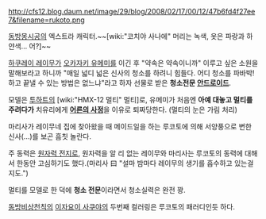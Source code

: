 {{{+1 るーこと　/　Rukoto}}}

http://cfs12.blog.daum.net/image/29/blog/2008/02/17/00/12/47b6fd4f27ee7&filename=rukoto.png

[[동방몽시공]]의 엑스트라 캐릭터.~~[wiki:"코치야 사나에" 머리는 녹색, 옷은 파랑과 하얀색... 어?]~~

[[하쿠레이 레이무]]가 [[오카자키 유메미]]를 이긴 후 "약속은 약속이니까" 이루고 싶은 소원을 말해보라고 하니까 "매일 넓디 넓은 신사의 청소를 하려니 힘들다. 어디 청소를 파바박! 하고 끝낼 수 있는 방법은 없느냐"라고 하자 선물로 받은 '''청소전문 [[안드로이드]]'''.

모델은 [[투하트]]의 [wiki:"HMX-12 멀티" 멀티]로, 유메미가 처음엔 '''아예 대놓고 멀티를 주려다가''' 치유리에게 '''[[어른의 사정]]'''을 이유로 퇴짜당한다. (멀티의 눈은 가림 처리)

마리사가 레이무네 집에 찾아왔을 때 메이드일을 하는 루코토에 의해 서양풍으로 변한 신사(...)를 보곤 흠칫 놀란다.

주 동력은 [[원자력 전지]]로, 원자력을 알 리 없는 레이무와 마리사는 루코토의 동력에 대해서 한동안 고심하기도 했다.(마리사 曰 "설마 밤마다 레이무의 생기를 흡수하고 있는걸지도.")

멀티를 모델로 한 덕에 '''청소 전문'''이라면서 청소실력은 완전 꽝.

[[동방비상천칙]]의 [[이자요이 사쿠야]]의 두번째 컬러링은 루코토의 패러디인듯 하다.
